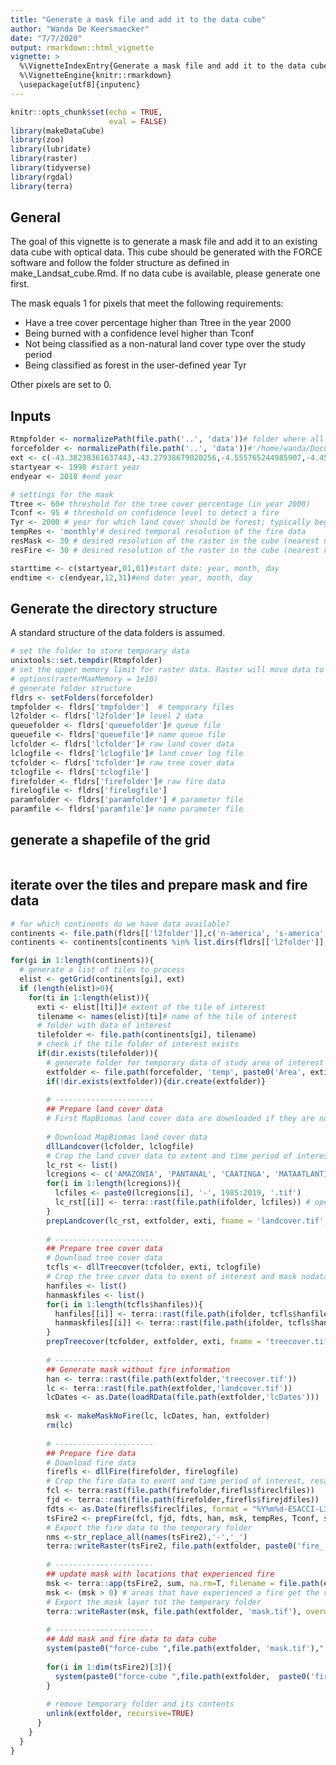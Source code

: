 ```yaml
---
title: "Generate a mask file and add it to the data cube"
author: "Wanda De Keersmaecker"
date: "7/7/2020"
output: rmarkdown::html_vignette
vignette: >
  %\VignetteIndexEntry{Generate a mask file and add it to the data cube}
  %\VignetteEngine{knitr::rmarkdown}
  \usepackage[utf8]{inputenc}
---
```


```r
knitr::opts_chunk$set(echo = TRUE, 
                      eval = FALSE)
library(makeDataCube)
library(zoo)
library(lubridate)
library(raster)
library(tidyverse)
library(rgdal)
library(terra)
```

## General 
The goal of this vignette is to generate a mask file and add it to an existing data cube with optical data. This cube should be generated with the FORCE software and follow the folder structure as defined in make_Landsat_cube.Rmd. If no data cube is available, please generate one first. 

The mask equals 1 for pixels that meet the following requirements:

- Have a tree cover percentage higher than Ttree in the year 2000
- Being burned with a confidence level higher than Tconf
- Not being classified as a non-natural land cover type over the study period
- Being classified as forest in the user-defined year Tyr

Other pixels are set to 0.

## Inputs
```r
Rtmpfolder <- normalizePath(file.path('..', 'data'))# folder where all temporary R files should be stored Rtmpfolder <- '/project/return/Data/tempR'
forcefolder <- normalizePath(file.path('..', 'data'))#'/home/wanda/Documents/data/force_small'#file.path('..', 'data')#forcefolder <- '/home/wanda/Documents/data/force' forcefolder <- '/project/return/Data/force'
ext <- c(-43.38238361637443,-43.27938679020256,-4.555765244985907,-4.451717415449725)#extent, vector with xmin, xmax, ymin, ymax in degrees
startyear <- 1998 #start year
endyear <- 2018 #end year

# settings for the mask
Ttree <- 60# threshold for the tree cover percentage (in year 2000)
Tconf <- 95 # threshold on confidence level to detect a fire
Tyr <- 2000 # year for which land cover should be forest; typically beginning of disturbance monitoring period
tempRes <- 'monthly'# desired temporal resolution of the fire data
resMask <- 30 # desired resolution of the raster in the cube (nearest neighbor resampling)
resFire <- 30 # desired resolution of the raster in the cube (nearest neighbor resampling)
```

```r
starttime <- c(startyear,01,01)#start date: year, month, day
endtime <- c(endyear,12,31)#end date: year, month, day
```

## Generate the directory structure
A standard structure of the data folders is assumed. 

```r
# set the folder to store temporary data
unixtools::set.tempdir(Rtmpfolder)
# set the upper memory limit for raster data. Raster will move data to disk if it exceeds the upper limit (defaults to 100MB). 
# options(rasterMaxMemory = 1e10)
# generate folder structure
fldrs <- setFolders(forcefolder)
tmpfolder <- fldrs['tmpfolder']  # temporary files
l2folder <- fldrs['l2folder']# level 2 data
queuefolder <- fldrs['queuefolder']# queue file
queuefile <- fldrs['queuefile']# name queue file
lcfolder <- fldrs['lcfolder']# raw land cover data
lclogfile <- fldrs['lclogfile']# land cover log file
tcfolder <- fldrs['tcfolder']# raw tree cover data
tclogfile <- fldrs['tclogfile']
firefolder <- fldrs['firefolder']# raw fire data
firelogfile <- fldrs['firelogfile']
paramfolder <- fldrs['paramfolder'] # parameter file
paramfile <- fldrs['paramfile']# name parameter file
```

## generate a shapefile of the grid

```r
```

## iterate over the tiles and prepare mask and fire data
```r
# for which continents do we have data available?
continents <- file.path(fldrs[['l2folder']],c('n-america', 's-america', 'europe', 'asia', 'africa', 'oceania', 'antartica'))
continents <- continents[continents %in% list.dirs(fldrs[['l2folder']], recursive = F)]

for(gi in 1:length(continents)){
  # generate a list of tiles to process
  elist <- getGrid(continents[gi], ext)
  if (length(elist)>0){
    for(ti in 1:length(elist)){
      exti <- elist[[ti]]# extent of the tile of interest
      tilename <- names(elist)[ti]# name of the tile of interest
      # folder with data of interest
      tilefolder <- file.path(continents[gi], tilename)
      # check if the tile folder of interest exists
      if(dir.exists(tilefolder)){
        # generate folder for temporary data of study area of interest
        extfolder <- file.path(forcefolder, 'temp', paste0('Area', exti[1],'_', exti[2],'_', exti[3],'_', exti[4]))
        if(!dir.exists(extfolder)){dir.create(extfolder)}
        
        # ----------------------
        ## Prepare land cover data
        # First MapBiomas land cover data are downloaded if they are not available yet. Then the land cover data are cropped to the extent of the study area, and the study period of interest. Currently, MapBiomas data are only available for the years 1985 - 2019.
        
        # Download MapBiomas land cover data
        dllLandcover(lcfolder, lclogfile)
        # Crop the land cover data to extent and time period of interest 
        lc_rst <- list()
        lcregions <- c('AMAZONIA', 'PANTANAL', 'CAATINGA', 'MATAATLANTICA', 'CERRADO', 'PAMPA')
        for(i in 1:length(lcregions)){
          lcfiles <- paste0(lcregions[i], '-', 1985:2019, '.tif')
          lc_rst[[i]] <- terra::rast(file.path(ifolder, lcfiles)) # open land cover data file
        }
        prepLandcover(lc_rst, extfolder, exti, fname = 'landcover.tif', as.Date(paste0(starttime[1],'-',starttime[2],'-',starttime[3])), as.Date(paste0(endtime[1],'-',endtime[2],'-',endtime[3])))
        
        # ----------------------
        ## Prepare tree cover data
        # Download tree cover data
        tcfls <- dllTreecover(tcfolder, exti, tclogfile)
        # Crop the tree cover data to exent of interest and mask nodata values
        hanfiles <- list()
        hanmaskfiles <- list()
        for(i in 1:length(tcfls$hanfiles)){
          hanfiles[[i]] <- terra::rast(file.path(ifolder, tcfls$hanfiles[i]))
          hanmaskfiles[[i]] <- terra::rast(file.path(ifolder, tcfls$hanmaskfiles[i]))
        }
        prepTreecover(tcfolder, extfolder, exti, fname = 'treecover.tif', hanfiles, hanmaskfiles)
        
        # ----------------------
        ## Generate mask without fire information
        han <- terra::rast(file.path(extfolder,'treecover.tif'))
        lc <- terra::rast(file.path(extfolder,'landcover.tif'))
        lcDates <- as.Date(loadRData(file.path(extfolder,'lcDates')))
        
        msk <- makeMaskNoFire(lc, lcDates, han, extfolder)
        rm(lc)
        
        # ----------------------
        ## Prepare fire data
        # Download fire data
        firefls <- dllFire(firefolder, firelogfile)
        # Crop the fire data to exent and time period of interest, resample and generate a binary time series (1 = fire, 0 = no fire) at the temporal resolution of interest
        fcl <- terra:rast(file.path(firefolder,firefls$fireclfiles))
        fjd <- terra::rast(file.path(firefolder,firefls$firejdfiles))
        fdts <- as.Date(firefls$fireclfiles, format = "%Y%m%d-ESACCI-L3S_FIRE-BA-MODIS-AREA_2-fv5.1-CL.tif")
        tsFire2 <- prepFire(fcl, fjd, fdts, han, msk, tempRes, Tconf, starttime, endtime, extfolder)
        # Export the fire data to the temporary folder
        nms <-str_replace_all(names(tsFire2),'-','_')
        terra::writeRaster(tsFire2, file.path(extfolder, paste0('fire_',nms,'.tif')), bylayer=TRUE, overwrite=TRUE)
        
        # ----------------------
        ## update mask with locations that experienced fire
        msk <- terra::app(tsFire2, sum, na.rm=T, filename = file.path(extfolder, 'fresum.tif'), overwrite=T)
        msk <- (msk > 0) # areas that have experienced a fire get the value 1, other areas the value 0
        # Export the mask layer tot the temporary folder
        terra::writeRaster(msk, file.path(extfolder, 'mask.tif'), overwrite=TRUE)
        
        # ----------------------
        ## Add mask and fire data to data cube
        system(paste0("force-cube ",file.path(extfolder, 'mask.tif')," ", file.path(continents[gi])," near ", resMask), intern = TRUE, ignore.stderr = TRUE)
        
        for(i in 1:dim(tsFire2)[3]){
          system(paste0("force-cube ",file.path(extfolder,  paste0('fire_',nms[i],'.tif'))," ", file.path(continents[gi])," near ", resFire), intern = TRUE, ignore.stderr = TRUE)
        }
        
        # remove temporary folder and its contents
        unlink(extfolder, recursive=TRUE)
      }
    }
  }
}
```
